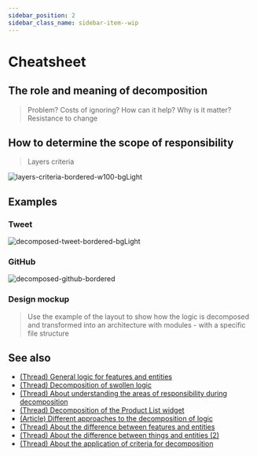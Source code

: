 ```yaml
---
sidebar_position: 2
sidebar_class_name: sidebar-item--wip
---
```



# Cheatsheet

<WIP ticket="213" />

## The role and meaning of decomposition

> Problem? Costs of ignoring? How can it help? Why is it matter? Resistance to change

## How to determine the scope of responsibility

> Layers criteria


![layers-criteria-bordered-w100-bgLight](/img/layers/criteria.png)

## Examples

### Tweet

![decomposed-tweet-bordered-bgLight](/img/decompose-twitter.png)

### GitHub

![decomposed-github-bordered](/img/decompose-github.jpg)

### Design mockup

<WIP ticket="224" />

> Use the example of the layout to show how the logic is decomposed and transformed into an architecture with modules - with a specific file structure

## See also
- [(Thread) General logic for features and entities](https://t.me/feature_sliced/4262)
- [(Thread) Decomposition of swollen logic](https://t.me/feature_sliced/4210)
- [(Thread) About understanding the areas of responsibility during decomposition](https://t.me/feature_sliced/4088)
- [(Thread) Decomposition of the Product List widget](https://t.me/feature_sliced/3828)
- [(Article) Different approaches to the decomposition of logic](https://www.pluralsight.com/guides/how-to-organize-your-react-+-redux-codebase)
- [(Thread) About the difference between features and entities](https://t.me/feature_sliced/3776)
- [(Thread) About the difference between things and entities (2)](https://t.me/feature_sliced/3248)
- [(Thread) About the application of criteria for decomposition](https://t.me/feature_sliced/3833)
